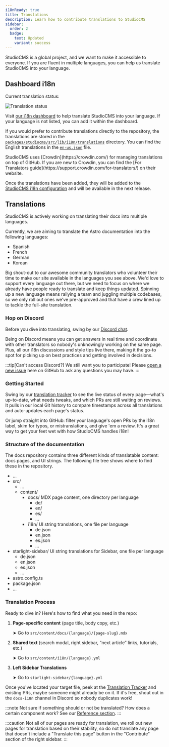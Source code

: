 ```yaml
---
i18nReady: true
title: Translations
description: Learn how to contribute translations to StudioCMS
sidebar:
  order: 2
  badge:
    text: Updated
    variant: success
---
```



StudioCMS is a global project, and we want to make it accessible to everyone. If you are fluent in multiple languages, you can help us translate StudioCMS into your language.

## Dashboard i18n

Current translation status:

<img src="https://badges.awesome-crowdin.com/translation-16993424-776180-update.png" alt="Translation status" />

Visit [our i18n dashboard](https://i18n.studiocms.dev) to help translate StudioCMS into your language. If your language is not listed, you can add it within the dashboard.

If you would prefer to contribute translations directly to the repository, the translations are stored in the [`packages/studiocms/src/lib/i18n/translations`](https://github.com/withstudiocms/studiocms/tree/main/packages/studiocms/src/lib/i18n/translations/) directory. You can find the English translations in the [`en-us.json`](https://github.com/withstudiocms/studiocms/blob/main/packages/studiocms/src/lib/i18n/translations/en-us.json) file.

<ReadMore>
StudioCMS uses [Crowdin](https://crowdin.com/) for managing translations on top of GitHub. If you are new to Crowdin, you can find the [For Translators guide](https://support.crowdin.com/for-translators/) on their website.
</ReadMore>

Once the translations have been added, they will be added to the [StudioCMS i18n configuration](https://github.com/withstudiocms/studiocms/blob/main/packages/studiocms/src/lib/i18n/index.ts#L8) and will be available in the next release.

## Translations

StudioCMS is actively working on translating their docs into multiple languages.

Currently, we are aiming to translate the Astro documentation into the following languages:

- Spanish
- French
- German
- Korean

Big shout-out to our awesome community translators who volunteer their time to make our site available in the languages you see above. We'd love to support every language out there, but we need to focus on where we already have people ready to translate and keep things updated. Spinning up a new language means rallying a team and juggling multiple codebases, so we only roll out ones we've pre-approved and that have a crew lined up to tackle the full-site translation.

### Hop on Discord

Before you dive into translating, swing by our [Discord chat](https://chat.studiocms.dev).

Being on Discord means you can get answers in real time and coordinate with other translators so nobody's unknowingly working on the same page. Plus, all our i18n discussions and style tips live there, making it the go-to spot for picking up on best practices and getting involved in decisions.

:::tip[Can't access Discord?]
We still want you to participate! Please [open a new issue](https://github.com/withstudicms/docs/issues/new/choose) here on GitHub to ask any questions you may have.
:::

### Getting Started

Swing by our [translation tracker](https://i18n.docs.studiocms.dev) to see the live status of every page—what's up-to-date, what needs tweaks, and which PRs are still waiting on reviews. It pulls in our local Git history to compare timestamps across all translations and auto-updates each page's status.

Or jump straight into GitHub: filter your language's open PRs by the i18n label, skim for typos, or mistranslations, and give 'em a review. It's a great way to get your feet wet with how StudioCMS handles i18n!

### Structure of the documentation

The docs repository contains three different kinds of translatable content: docs pages, and UI strings. The following file tree shows where to find these in the repository.

<FileTree>

- ...
- src/
  - ...
  - content/
    - docs/ MDX page content, one directory per language
      - de/
      - en/
      - es/
      - ...
    - i18n/ UI string translations, one file per language
      - de.json
      - en.json
      - es.json
      - ...
- starlight-sidebar/ UI string translations for Sidebar, one file per language
  - de.json
  - en.json
  - es.json
  - ...
- astro.config.ts
- package.json
- ...

</FileTree>

### Translation Process

Ready to dive in? Here's how to find what you need in the repo:

1. **Page-specific content** (page title, body copy, etc.)

   ➤ Go to `src/content/docs/{language}/{page-slug}.mdx`

2. **Shared text** (search modal, right sidebar, “next article” links, tutorials, etc.)

   ➤ Go to `src/content/i18n/{language}.yml`

3. **Left Sidebar Translations**

   ➤ Go to `starlight-sidebar/{language}.yml`


Once you've located your target file, peek at the [Translation Tracker](https://i18n.docs.astro.build/) and existing PRs, maybe someone might already be on it. If it's free, shout out in the `docs-i18n` channel in Discord so nobody duplicates work!

:::note
Not sure if something should or not be translated? How does a certain component work? See our [Reference section](/en/config-reference/).
:::

:::caution
Not all of our pages are ready for translation, we roll out new pages for translation based on their stability, so do not translate any page that doesn't include a "Translate this page" button in the "Contribute" section of the right sidebar.
:::

